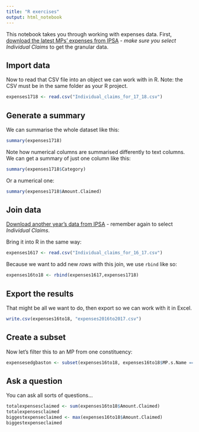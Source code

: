 ```yaml
---
title: "R exercises"
output: html_notebook
---
```


This notebook takes you through working with expenses data. First, [download the latest MPs' expenses from IPSA](http://www.theipsa.org.uk/mp-costs/other-published-data/) - *make sure you select Individual Claims* to get the granular data.

## Import data

Now to read that CSV file into an object we can work with in R. Note: the CSV must be in the same folder as your R project.

```r
expenses1718 <- read.csv("Individual_claims_for_17_18.csv")
```

## Generate a summary

We can summarise the whole dataset like this:

```r
summary(expenses1718)
```

Note how numerical columns are summarised differently to text columns. We can get a summary of just one column like this:

```r
summary(expenses1718$Category)
```

Or a numerical one:

```r
summary(expenses1718$Amount.Claimed)
```

## Join data

[Download another year's data from IPSA](http://www.theipsa.org.uk/mp-costs/other-published-data/) - remember again to select *Individual Claims*.

Bring it into R in the same way:

```r
expenses1617 <- read.csv("Individual_claims_for_16_17.csv")
```

Because we want to add new *rows* with this join, we use `rbind` like so:

```r
expenses16to18 <- rbind(expenses1617,expenses1718)
```

## Export the results

That might be all we want to do, then export so we can work with it in Excel.

```r
write.csv(expenses16to18, "expenses2016to2017.csv")
```

## Create a subset

Now let's filter this to an MP from one constituency:

```r
expensesedgbaston <- subset(expenses16to18, expenses16to18$MP.s.Name == "Stephen Kinnock")
```

## Ask a question

You can ask all sorts of questions...

```r
totalexpensesclaimed <- sum(expenses16to18$Amount.Claimed)
totalexpensesclaimed
biggestexpenseclaimed <- max(expenses16to18$Amount.Claimed)
biggestexpenseclaimed
```



